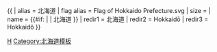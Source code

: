 {{ {{{1<noinclude>|country showdata</noinclude>}}}
| alias = 北海道
| flag alias = Flag of Hokkaido Prefecture.svg
| size = {{{size|}}}
| name = {{#if: {{{name|}}} | {{{name|}}} | 北海道 }}
<noinclude>
| redir1 = 北海道
| redir2 = Hokkaidō
| redir3 = Hokkaidô
</noinclude>
}}<noinclude>
[[Category:日本行政區劃資料模板|H]]
[[Category:北海道模板]]
</noinclude>